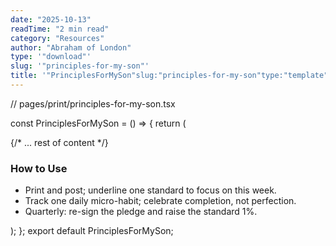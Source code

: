 ```yaml
---
date: "2025-10-13"
readTime: "2 min read"
category: "Resources"
author: "Abraham of London"
type: '"download"'
slug: '"principles-for-my-son"'
title: '"PrinciplesForMySon"slug:"principles-for-my-son"type:"template"slug:"principles-for-my-son"type:"Download"title:"PrinciplesForMySon"date:2025-10-13author:"AbrahamofLondon"readTime:2minreadcategory:"Resources"'
---
```


// pages/print/principles-for-my-son.tsx

const PrinciplesForMySon = () => {
return (

<BrandFrame title="Principles for My Son" subtitle="Twelve standards. One fatherson pledge. Reviewed weekly, renewed quarterly.">
  {/* ... rest of content */}
  <h3 className="mt-10">How to Use</h3>
  <ul className="list-disc pl-5 space-y-2">
    <li>Print and post; underline one standard to focus on this week.</li>
    <li>Track one daily micro-habit; celebrate completion, not perfection.</li>
    <li>Quarterly: re-sign the pledge and raise the standard 1%.</li>
  </ul>
</BrandFrame>
); }; export default PrinciplesForMySon;
